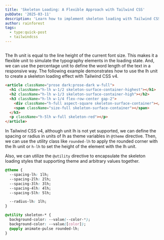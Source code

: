 ```yaml
---
title: 'Skeleton Loading: A Flexible Approach with Tailwind CSS'
pubDate: '2025-03-11'
description: 'Learn how to implement skeleton loading with Tailwind CSS v4.'
author: rainforest
tags:
  - type:quick-post
  - tailwindcss
---
```


<article className="prose dark:prose-dark w-full border border-dashed rounded px-4 py-3">
  <h1 className="h-lh w-1/2 skeleton-surface-container-high"></h1>
  <h2 className="h-lh w-1/3 skeleton-surface-container-high"></h2>
  <h3 className="h-lh w-2/3 flex-row-center gap-2">
    <div className="h-full aspect-square skeleton-surface-container"></div>
    <span className="size-full skeleton-surface-container"></span>
  </h3>
  <p className="h-5lh w-full skeleton-surface-container"></p>
</article>

The lh unit is equal to the line height of the current font size. 
This makes it a flexible unit to simulate the typography elements in the loading state. 
And, we can use the percentage unit to define the word length of the text in a responsive way.
The following example demonstrates how to use the lh unit to create a skeleton loading effect with Tailwind CSS v4.

```html
<article className="prose dark:prose-dark w-full">
  <h1 className="h-lh w-1/2 skeleton-surface-container-highest"></h1>
  <h2 className="h-lh w-1/3 skeleton-surface-container-high"></h2>
  <h3 className="h-lh w-1/4 flex-row-center gap-2">
    <div className="h-full aspect-square skeleton-surface-container"></div>
    <span className="size-full skeleton-surface-container"></span>
  </h3>
  <p className="h-5lh w-full skeleton-red"></p>
</article>
```
In Tailwind CSS v4, although unit lh is not yet supported, we can define the spacing or radius in units of lh as theme variables in `@theme` directive.
Then, we can use the utility class like `rounded-lh` to apply the rounded corner with the lh unit or 
`h-lh` to set the height of the element with the lh unit.

Also, we can utilize the `@utility` directive to encapsulate the skeleton loading styles that supporting theme and arbitrary values together.

```css
@theme {
  --spacing-lh: 1lh;
  --spacing-2lh: 2lh;
  --spacing-3lh: 3lh;
  --spacing-4lh: 4lh;
  --spacing-5lh: 5lh;

  --radius-lh: 1lh;
}

@utility skeleton-* {
  background-color: --value(--color-*);
  background-color: --value([color]);
  @apply animate-pulse rounded-lh;
}
```